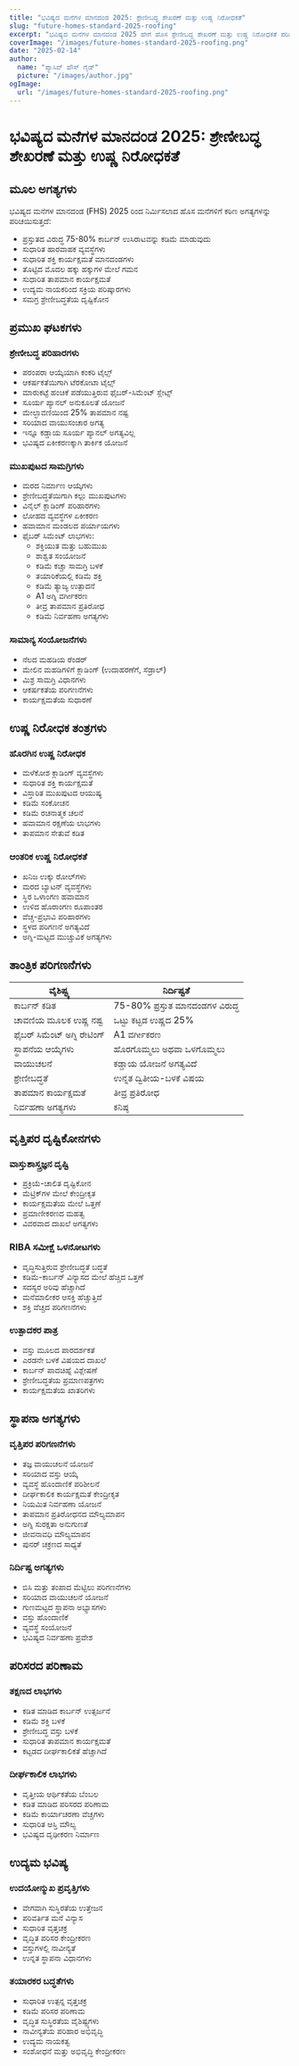 ```yaml
---
title: "ಭವಿಷ್ಯದ ಮನೆಗಳ ಮಾನದಂಡ 2025: ಶ್ರೇಣೀಬದ್ಧ ಶೇಖರಣೆ ಮತ್ತು ಉಷ್ಣ ನಿರೋಧಕತೆ"
slug: "future-homes-standard-2025-roofing"
excerpt: "ಭವಿಷ್ಯದ ಮನೆಗಳ ಮಾನದಂಡ 2025 ಹೇಗೆ ಹೊಸ ಶ್ರೇಣೀಬದ್ಧ ಶೇಖರಣೆ ಮತ್ತು ಉಷ್ಣ ನಿರೋಧಕತೆ ಪರಿಹಾರಗಳಿಗೆ ಅಗತ್ಯಗಳನ್ನು ರೂಪಿಸುತ್ತಿದೆ ಎಂಬುದನ್ನು ಅನ್ವೇಷಿಸಿ."
coverImage: "/images/future-homes-standard-2025-roofing.png"
date: "2025-02-14"
author:
  name: "ಪ್ಯಾಸಿವ್ ಹೌಸ್ ಗೈಡ್"
  picture: "/images/author.jpg"
ogImage:
  url: "/images/future-homes-standard-2025-roofing.png"
---
```


# ಭವಿಷ್ಯದ ಮನೆಗಳ ಮಾನದಂಡ 2025: ಶ್ರೇಣೀಬದ್ಧ ಶೇಖರಣೆ ಮತ್ತು ಉಷ್ಣ ನಿರೋಧಕತೆ

## ಮೂಲ ಅಗತ್ಯಗಳು

ಭವಿಷ್ಯದ ಮನೆಗಳ ಮಾನದಂಡ (FHS) 2025 ರಿಂದ ನಿರ್ಮಿಸಲಾದ ಹೊಸ ಮನೆಗಳಿಗೆ ಕಠಿಣ ಅಗತ್ಯಗಳನ್ನು ಪರಿಚಯಿಸುತ್ತದೆ:

- ಪ್ರಸ್ತುತದ ವಿರುದ್ಧ 75-80% ಕಾರ್ಬನ್ ಉಸಿರಾಟವನ್ನು ಕಡಿಮೆ ಮಾಡುವುದು
- ಸುಧಾರಿತ ಹಾರವಾಹಕ ವ್ಯವಸ್ಥೆಗಳು
- ಸುಧಾರಿತ ಶಕ್ತಿ ಕಾರ್ಯಕ್ಷಮತೆ ಮಾನದಂಡಗಳು
- ತೊಟ್ಟಿದ ಮೊದಲ ಹಕ್ಕು ಹಕ್ಕುಗಳ ಮೇಲೆ ಗಮನ
- ಸುಧಾರಿತ ತಾಪಮಾನ ಕಾರ್ಯಕ್ಷಮತೆ
- ಉದ್ಯಮ ನಾಯಕರಿಂದ ಸಕ್ರಿಯ ಪರಿಷ್ಕಾರಗಳು
- ಸಮಗ್ರ ಶ್ರೇಣೀಬದ್ಧತೆಯ ದೃಷ್ಟಿಕೋನ

## ಪ್ರಮುಖ ಘಟಕಗಳು

### ಶ್ರೇಣೀಬದ್ಧ ಪರಿಹಾರಗಳು
- ಪರಂಪರಾ ಆಯ್ಕೆಯಾಗಿ ಕಂಕರಿ ಟೈಲ್ಸ್
- ಆಕರ್ಷಕತೆಯಿಗಾಗಿ ಟೆರಕೋಟಾ ಟೈಲ್ಸ್
- ಮಾರುಕಟ್ಟೆ ಹಂಚಿಕೆ ಪಡೆಯುತ್ತಿರುವ ಫೈಬರ್-ಸಿಮೆಂಟ್ ಸ್ಲೇಟ್ಸ್
- ಸೂರ್ಯ ಪ್ಯಾನಲ್ ಅನುಕೂಲತೆ ಯೋಜನೆ
- ಮೇಲ್ಛಾವಣಿಯಿಂದ 25% ತಾಪಮಾನ ನಷ್ಟ
- ಸರಿಯಾದ ವಾಯುಸಂಚಾರ ಅಗತ್ಯ
- ಇನ್ನೂ ಕಡ್ಡಾಯ ಸೂರ್ಯ ಪ್ಯಾನಲ್ ಅಗತ್ಯವಿಲ್ಲ
- ಭವಿಷ್ಯದ ಏಕೀಕರಣಕ್ಕಾಗಿ ತಾರ್ಕಿಕ ಯೋಜನೆ

### ಮುಖಪುಟದ ಸಾಮಗ್ರಿಗಳು
- ಮರದ ನಿರ್ಮಾಣ ಆಯ್ಕೆಗಳು
- ಶ್ರೇಣೀಬದ್ಧತೆಯಿಗಾಗಿ ಕಲ್ಲು ಮುಖಪುಟಗಳು
- ವಿನೈಲ್ ಕ್ಲಾಡಿಂಗ್ ಪರಿಹಾರಗಳು
- ಲೋಹದ ವ್ಯವಸ್ಥೆಗಳ ಏಕೀಕರಣ
- ಹವಾಮಾನ ಮಂಡಲದ ಪರ್ಯಾಯಗಳು
- ಫೈಬರ್ ಸಿಮೆಂಟ್ ಲಾಭಗಳು:
  - ಶಕ್ತಿಯುತ ಮತ್ತು ಬಹುಮುಖ
  - ಶಾಶ್ವತ ಸಂಯೋಜನೆ
  - ಕಡಿಮೆ ಕಚ್ಚಾ ಸಾಮಗ್ರಿ ಬಳಕೆ
  - ತಯಾರಿಕೆಯಲ್ಲಿ ಕಡಿಮೆ ಶಕ್ತಿ
  - ಕಡಿಮೆ ತ್ಯಾಜ್ಯ ಉತ್ಪಾದನೆ
  - A1 ಅಗ್ನಿ ವರ್ಗೀಕರಣ
  - ತೀವ್ರ ತಾಪಮಾನ ಪ್ರತಿರೋಧ
  - ಕಡಿಮೆ ನಿರ್ವಹಣಾ ಅಗತ್ಯಗಳು

### ಸಾಮಾನ್ಯ ಸಂಯೋಜನೆಗಳು
- ನೆಲದ ಮಹಡಿಯ ರೆಂಡರ್
- ಮೇಲಿನ ಮಹಡಿಗಳಿಗೆ ಕ್ಲಾಡಿಂಗ್ (ಉದಾಹರಣೆಗೆ, ಸೆಡ್ರಾಲ್)
- ಮಿಶ್ರ ಸಾಮಗ್ರಿ ವಿಧಾನಗಳು
- ಆಕರ್ಷಕತೆಯ ಪರಿಗಣನೆಗಳು
- ಕಾರ್ಯಕ್ಷಮತೆಯ ಸುಧಾರಣೆ

## ಉಷ್ಣ ನಿರೋಧಕ ತಂತ್ರಗಳು

### ಹೊರಗಿನ ಉಷ್ಣ ನಿರೋಧಕ
- ಮಳೆಕೋಶ ಕ್ಲಾಡಿಂಗ್ ವ್ಯವಸ್ಥೆಗಳು
- ಸುಧಾರಿತ ಶಕ್ತಿ ಕಾರ್ಯಕ್ಷಮತೆ
- ವಿಸ್ತಾರಿತ ಮುಖಪುಟದ ಆಯುಷ್ಯ
- ಕಡಿಮೆ ಸಂಕೋಚನ
- ಕಡಿಮೆ ರಚನಾತ್ಮಕ ಚಲನೆ
- ಹವಾಮಾನ ರಕ್ಷಣೆಯ ಲಾಭಗಳು
- ತಾಪಮಾನ ಸೇತುವೆ ಕಡಿತ

### ಆಂತರಿಕ ಉಷ್ಣ ನಿರೋಧಕತೆ
- ಖನಿಜ ಉಕ್ಕು ರೋಲ್‌ಗಳು
- ಮರದ ಬ್ಯಾಟನ್ ವ್ಯವಸ್ಥೆಗಳು
- ಸ್ಥಿರ ಒಳಾಂಗಣ ಹವಾಮಾನ
- ಉಳಿದ ಹೊರಾಂಗಣ ರೂಪಾಂತರ
- ವೆಚ್ಚ-ಪ್ರಭಾವಿ ಪರಿಹಾರಗಳು
- ಸ್ಥಳದ ಪರಿಗಣನೆ ಅಗತ್ಯವಿದೆ
- ಅಗ್ನಿ-ಮಟ್ಟದ ಮುಚ್ಚುವಿಕೆ ಅಗತ್ಯಗಳು

## ತಾಂತ್ರಿಕ ಪರಿಗಣನೆಗಳು

| ವೈಶಿಷ್ಟ್ಯ | ನಿರ್ದಿಷ್ಟತೆ |
|---------|--------------|
| ಕಾರ್ಬನ್ ಕಡಿತ | 75-80% ಪ್ರಸ್ತುತ ಮಾನದಂಡಗಳ ವಿರುದ್ಧ |
| ಚಾವಣಿಯ ಮೂಲಕ ಉಷ್ಣ ನಷ್ಟ | ಒಟ್ಟು ಕಟ್ಟಡ ಉಷ್ಣದ 25% |
| ಫೈಬರ್ ಸಿಮೆಂಟ್ ಅಗ್ನಿ ರೇಟಿಂಗ್ | A1 ವರ್ಗೀಕರಣ |
| ಸ್ಥಾಪನೆಯ ಆಯ್ಕೆಗಳು | ಹೊರಗೊಮ್ಮಲು ಅಥವಾ ಒಳಗೊಮ್ಮಲು |
| ವಾಯುಚಲನೆ | ಕಡ್ಡಾಯ ಯೋಜನೆ ಅಗತ್ಯವಿದೆ |
| ಶ್ರೇಣೀಬದ್ಧತೆ | ಉನ್ನತ ದ್ವಿತೀಯ-ಬಳಕೆ ವಿಷಯ |
| ತಾಪಮಾನ ಕಾರ್ಯಕ್ಷಮತೆ | ತೀವ್ರ ಪ್ರತಿರೋಧ |
| ನಿರ್ವಹಣಾ ಅಗತ್ಯಗಳು | ಕನಿಷ್ಠ |

## ವೃತ್ತಿಪರ ದೃಷ್ಟಿಕೋನಗಳು

### ವಾಸ್ತುಶಾಸ್ತ್ರಜ್ಞನ ದೃಷ್ಟಿ
- ಪ್ರಕ್ರಿಯೆ-ಚಾಲಿತ ದೃಷ್ಟಿಕೋನ
- ಮೆಟ್ರಿಕ್‌ಗಳ ಮೇಲೆ ಕೇಂದ್ರೀಕೃತ
- ಕಾರ್ಯಕ್ಷಮತೆಯ ಮೇಲೆ ಒತ್ತಣೆ
- ಪ್ರಮಾಣೀಕರಣದ ಮಹತ್ವ
- ವಿವರವಾದ ದಾಖಲೆ ಅಗತ್ಯಗಳು

### RIBA ಸಮೀಕ್ಷೆ ಒಳನೋಟಗಳು
- ವೃದ್ಧಿಸುತ್ತಿರುವ ಶ್ರೇಣೀಬದ್ಧತೆ ಬದ್ಧತೆ
- ಕಡಿಮೆ-ಕಾರ್ಬನ್ ವಿನ್ಯಾಸದ ಮೇಲೆ ಹೆಚ್ಚಿದ ಒತ್ತಣೆ
- ಸದಸ್ಯರ ಅರಿವು ಹೆಚ್ಚಾಗಿದೆ
- ಮನೆಮಾಲೀಕರ ಆಸಕ್ತಿ ಹೆಚ್ಚುತ್ತಿದೆ
- ಶಕ್ತಿ ವೆಚ್ಚದ ಪರಿಗಣನೆಗಳು

### ಉತ್ಪಾದಕರ ಪಾತ್ರ
- ವಸ್ತು ಮೂಲದ ಪಾರದರ್ಶಕತೆ
- ಎರಡನೇ ಬಳಕೆ ವಿಷಯದ ದಾಖಲೆ
- ಕಾರ್ಬನ್ ಪಾದಚಿಹ್ನೆ ವಿಶ್ಲೇಷಣೆ
- ಶ್ರೇಣೀಬದ್ಧತೆಯ ಪ್ರಮಾಣಪತ್ರಗಳು
- ಕಾರ್ಯಕ್ಷಮತೆಯ ಖಾತರಿಗಳು

## ಸ್ಥಾಪನಾ ಅಗತ್ಯಗಳು

### ವೃತ್ತಿಪರ ಪರಿಗಣನೆಗಳು
- ತಜ್ಞ ವಾಯುಚಲನೆ ಯೋಜನೆ
- ಸರಿಯಾದ ವಸ್ತು ಆಯ್ಕೆ
- ವ್ಯವಸ್ಥೆ ಹೊಂದಾಣಿಕೆ ಪರಿಶೀಲನೆ
- ದೀರ್ಘಕಾಲಿಕ ಕಾರ್ಯಕ್ಷಮತೆ ಕೇಂದ್ರೀಕೃತ
- ನಿಯಮಿತ ನಿರ್ವಹಣಾ ಯೋಜನೆ
- ತಾಪಮಾನ ಪ್ರತಿರೋಧನದ ಮೌಲ್ಯಮಾಪನ
- ಅಗ್ನಿ ಸುರಕ್ಷತಾ ಅನುಗುಣತೆ
- ಜೀವನಾವಧಿ ಮೌಲ್ಯಮಾಪನ
- ಪುನರ್ ಚಕ್ರಣದ ಸಾಧ್ಯತೆ

### ನಿರ್ದಿಷ್ಟ ಅಗತ್ಯಗಳು
- ಬಿಸಿ ಮತ್ತು ತಂಪಾದ ಮೆಟ್ಟಿಲು ಪರಿಗಣನೆಗಳು
- ಸರಿಯಾದ ವಾಯುಚಲನೆ ಯೋಜನೆ
- ಗುಣಮಟ್ಟದ ಸ್ಥಾಪನಾ ಅಭ್ಯಾಸಗಳು
- ವಸ್ತು ಹೊಂದಾಣಿಕೆ
- ವ್ಯವಸ್ಥೆ ಸಂಯೋಜನೆ
- ಭವಿಷ್ಯದ ನಿರ್ವಹಣಾ ಪ್ರವೇಶ

## ಪರಿಸರದ ಪರಿಣಾಮ

### ತಕ್ಷಣದ ಲಾಭಗಳು
- ಕಡಿತ ಮಾಡಿದ ಕಾರ್ಬನ್ ಉತ್ಸರ್ಜನೆ
- ಕಡಿಮೆ ಶಕ್ತಿ ಬಳಕೆ
- ಶ್ರೇಣೀಬದ್ಧ ವಸ್ತು ಬಳಕೆ
- ಸುಧಾರಿತ ತಾಪಮಾನ ಕಾರ್ಯಕ್ಷಮತೆ
- ಕಟ್ಟಡದ ದೀರ್ಘಕಾಲಿಕತೆ ಹೆಚ್ಚಾಗಿದೆ

### ದೀರ್ಘಕಾಲಿಕ ಲಾಭಗಳು
- ವೃತ್ತೀಯ ಆರ್ಥಿಕತೆಯ ಬೆಂಬಲ
- ಕಡಿತ ಮಾಡಿದ ಪರಿಸರದ ಪರಿಣಾಮ
- ಕಡಿಮೆ ಕಾರ್ಯಾಚರಣಾ ವೆಚ್ಚಗಳು
- ಸುಧಾರಿತ ಆಸ್ತಿ ಮೌಲ್ಯ
- ಭವಿಷ್ಯದ ದೃಢೀಕರಣ ನಿರ್ಮಾಣ

## ಉದ್ಯಮ ಭವಿಷ್ಯ

### ಉದಯೋನ್ಮುಖ ಪ್ರವೃತ್ತಿಗಳು
- ವೇಗವಾಗಿ ಸುಸ್ಥಿರತೆಯ ಉತ್ತೇಜನ
- ಪರಿವರ್ತಿತ ಮನೆ ವಿನ್ಯಾಸ
- ಸುಧಾರಿತ ವೃತ್ತಚಕ್ರ
- ವೃದ್ಧಿತ ಪರಿಸರ ಕೇಂದ್ರೀಕರಣ
- ವಸ್ತುಗಳಲ್ಲಿ ನಾವೀನ್ಯತೆ
- ಉನ್ನತ ಸ್ಥಾಪನಾ ವಿಧಾನಗಳು

### ತಯಾರಕರ ಬದ್ಧತೆಗಳು
- ಸುಧಾರಿತ ಉತ್ಪನ್ನ ವೃತ್ತಚಕ್ರ
- ಕಡಿಮೆ ಪರಿಸರ ಪರಿಣಾಮ
- ವೃದ್ಧಿತ ಸುಸ್ಥಿರತೆಯ ವೈಶಿಷ್ಟ್ಯಗಳು
- ನಾವೀನ್ಯತೆಯ ಪರಿಹಾರ ಅಭಿವೃದ್ಧಿ
- ಉದ್ಯಮ ನಾಯಕತ್ವ
- ಸಂಶೋಧನೆ ಮತ್ತು ಅಭಿವೃದ್ಧಿ ಕೇಂದ್ರೀಕರಣ